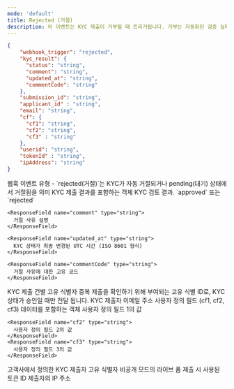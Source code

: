 ```yaml
---
mode: 'default'
title: Rejected (거절)
description: 이 이벤트는 KYC 제출이 거부될 때 트리거됩니다. 거부는 자동화된 검증 실패, 수동 검토 결과, 또는 기타 정책적 이유로 발생할 수 있습니다. 이 이벤트를 통해 KYC 거부 사유를 즉시 파악하고, 사용자에게 피드백을 제공하거나 추가 정보 요청 등의 필요한 조치를 취할 수 있습니다.
---
```


```json rejected-webhook-sample.json
{
    "webhook_trigger": "rejected",
    "kyc_result": {
      "status": "string",
      "comment": "string",
      "updated_at": "string",
      "commentCode": "string"
    },
    "submission_id": "string",
    "applicant_id" : "string",
    "email": "string",
    "cf": {
      "cf1": "string",
      "cf2": "string",
      "cf3" : "string"
    },
    "userid": "string",
    "tokenId" : "string",
    "ipAddress": "string"
}
```

<ResponseField name="webhook_trigger" type="string">
  웹훅 이벤트 유형 - `rejected(거절)`는 KYC가 자동 거절되거나 pending(대기) 상태에서 거절됨을 의미
</ResponseField>

<ResponseField name="kyc_result" type="object">
KYC 제출 결과를 포함하는 객체
  <Expandable title="properties">
    <ResponseField name="status" type="string">
      KYC 검토 결과. `approved` 또는 `rejected`
    </ResponseField>

    <ResponseField name="comment" type="string">
      거절 사유 설명
    </ResponseField>

    <ResponseField name="updated_at" type="string">
      KYC 상태가 최종 변경된 UTC 시간 (ISO 8601 형식)
    </ResponseField>

    <ResponseField name="commentCode" type="string">
      거절 사유에 대한 고유 코드
    </ResponseField>
  </Expandable>
</ResponseField>

<ResponseField name="submission_id" type="string" >
  KYC 제출 건별 고유 식별자
</ResponseField>

<ResponseField name="applicant_id" type="string" >
  중복 제출을 확인하기 위해 부여되는 고유 식별 ID로, KYC 상태가 승인일 때만 전달 됩니다.
</ResponseField>



<ResponseField name="email" type="string" >
  KYC 제출자 이메일 주소
</ResponseField>


<ResponseField name="cf" type="object">
	사용자 정의 필드 (cf1, cf2, cf3) 데이터를 포함하는 객체
  <Expandable title="properties">
    <ResponseField name="cf1" type="string">
      사용자 정의 필드 1의 값
    </ResponseField>

    <ResponseField name="cf2" type="string">
      사용자 정의 필드 2의 값
    </ResponseField>
    <ResponseField name="cf3" type="string">
      사용자 정의 필드 3의 값
    </ResponseField>
  </Expandable>
</ResponseField>



<ResponseField name="userid" type="string" >
  고객사에서 정의한 KYC 제출자 고유 식별자
</ResponseField>

<ResponseField name="tokenId" type="string" >
  비공개 모드의 라이브 폼 제출 시 사용된 토큰 ID
</ResponseField>


<ResponseField name="ipAddress" type="string" >
  제출자의 IP 주소
</ResponseField>


